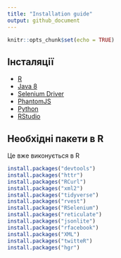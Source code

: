 ```yaml
---
title: "Installation guide"
output: github_document
---
```


```r
knitr::opts_chunk$set(echo = TRUE)
```

## Інсталяції

* [R](https://cran.r-project.org/)
* [Java 8](http://www.oracle.com/technetwork/java/javase/overview/java8-2100321.html)
* [Selenium Driver](http://www.seleniumhq.org/projects/webdriver/)
* [PhantomJS](http://phantomjs.org/)
* [Python](https://www.python.org/downloads/)
* [RStudio](https://www.rstudio.com/products/rstudio/download/)

## Необхідні пакети в R

Це вже виконується в R
```r
install.packages("devtools")
install.packages("httr")
install.packages("RCurl")
install.packages("xml2")
install.packages("tidyverse")
install.packages("rvest")
install.packages("RSelenium")
install.packages("reticulate")
install.packages("jsonlite")
install.packages("rfacebook")
install.packages("XML")
install.packages("twitteR")
install.packages("hgr")
```


